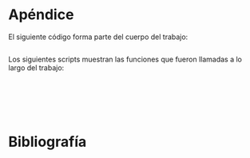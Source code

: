 # Apéndice

El siguiente código forma parte del cuerpo del trabajo:

```r

```

Los siguientes scripts muestran las funciones que fueron llamadas a lo largo del
trabajo:
```r

```

```r
```

```r
```

```r
```

```r

```

```r
```

# Bibliografía
